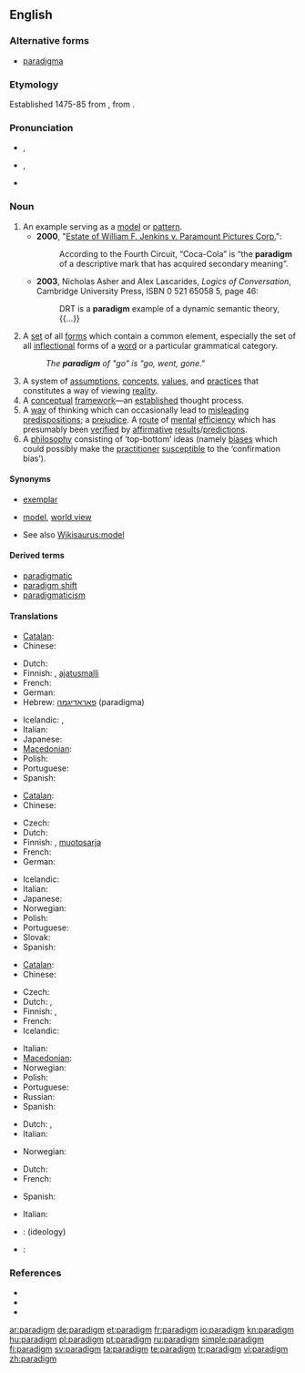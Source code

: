 {{was wotd|2006|June|13}}
{{rfc|see old talk page discussion, relevant again}}
==English==

===Alternative forms===
* [[paradigma]] {{qualifier|chiefly archaic}}

===Etymology===
Established 1475-85 from {{etyl|LL.}} {{term|paradigma|paradīgma|lang=la}}, from {{etyl|grc|en}} {{term|παράδειγμα||pattern|tr=paradeigma|lang=grc|sc=polytonic}}.

===Pronunciation===
* {{a|UK}} {{IPA|/ˈpæɹ.ə.daɪm/}}, {{SAMPA|/"p{r.@.daIm/}}
* {{a|US}} {{IPA|/ˈpɛɹ.ə.daɪm/|/ˈpæɹ.ə.daɪm/}}, {{SAMPA|/"pEr.@.daIm/|/"p{r.@.daIm/}}
* {{audio|en-us-paradigm.ogg|Audio (US)}}

===Noun===
{{en-noun}}

# An example serving as a [[model]] or [[pattern]].
#* '''2000''', "[[s:Estate of William F. Jenkins v. Paramount Pictures Corp.|Estate of William F. Jenkins v. Paramount Pictures Corp.]]":
#*: According to the Fourth Circuit, “Coca-Cola” is “the '''paradigm''' of a descriptive mark that has acquired secondary meaning”.
#* '''2003''', Nicholas Asher and Alex Lascarides, ''Logics of Conversation'', Cambridge University Press, ISBN 0 521 65058 5, page 46:
#*: DRT is a '''paradigm''' example of a dynamic semantic theory, {{...}}
# {{linguistics}} A [[set]] of all [[form]]s which contain a common element, especially the set of all [[inflection]]al forms of a [[word]] or a particular grammatical category.
#: ''The '''paradigm''' of "go" is "go, went, gone."''
# A system of [[assumption]]s, [[concept]]s, [[value]]s, and [[practice]]s that constitutes a way of viewing [[reality]].
# A [[conceptual]] [[framework]]—an [[establish]]ed thought process.
# A [[way]] of thinking which can occasionally lead to [[misleading]] [[predisposition]]s; a [[prejudice]]. A [[route]] of [[mental]] [[efficiency]] which has presumably been [[verify|verified]] by [[affirmative]] [[result]]s/[[prediction]]s.
# A [[philosophy]] consisting of ‘top-bottom’ ideas (namely [[bias]]es which could possibly make the [[practitioner]] [[susceptible]] to the ‘confirmation bias’).

{{rfex}}

====Synonyms====
* {{sense|example}} [[exemplar]]
* {{sense|way of viewing reality}} [[model]], [[world view]]
* See also [[Wikisaurus:model]]

====Derived terms====
* [[paradigmatic]]
* [[paradigm shift]]
* [[paradigmaticism]]

====Translations====
{{trans-top|example serving as a model or pattern}}
* [[Catalan]]: {{t-|ca|paradigma|m}}
* Chinese:
*: {{trreq|zh}}
* Dutch: {{t+|nl|paradigma|n}}
* Finnish: {{t+|fi|paradigma}}, [[ajatusmalli]]
* French: {{t+|fr|paradigme|m}}
* German: {{t+|de|Paradigma|n}}
* Hebrew: [[פאראדיגמה]] (paradigma) {{f}}
{{trans-mid}}
* Icelandic: {{t|is|fyrirmynd|f}}, {{t|is|viðmið|n}}
* Italian: {{t+|it|paradigma|m}}
* Japanese: {{t|ja|模範|tr=もはん, mohan}}
* [[Macedonian]]: {{t-|mk|парадигма|f|tr=paradígma}}
* Polish: {{t+|pl|paradygmat|m}}
* Portuguese: {{t+|pt|paradigma|m}}
* Spanish: {{t+|es|paradigma}}
{{trans-bottom}}

{{trans-top|linguistics: all forms which contain a common element}}
* [[Catalan]]: {{t-|ca|paradigma|m}}
* Chinese:
*: {{trreq|zh}}
* Czech: {{t-|cs|vzor|m}}
* Dutch: {{t+|nl|paradigma|n}}
* Finnish: {{t+|fi|paradigma}}, [[muotosarja]]
* French: {{t+|fr|paradigme|m}}
* German: {{t+|de|Paradigma|n}}
{{trans-mid}}
* Icelandic: {{t+|is|beygingardæmi|n}}
* Italian: {{t+|it|paradigma}}
* Japanese: {{t|ja|変化表|tr=へんかひょう, henkahyō}}
* Norwegian: {{t-|no|paradigme|n}}
* Polish: {{t+|pl|paradygmat|m}}
* Portuguese: {{t+|pt|paradigma|m}}
* Slovak: {{t-|sk|vzor|m}}
* Spanish: {{t+|es|paradigma}}
{{trans-bottom}}

{{trans-top|way of viewing reality}}
* [[Catalan]]: {{t-|ca|paradigma|m}}
* Chinese:
*: {{trreq|zh}}
* Czech: {{t+|cs|paradigma|f}}
* Dutch: {{t+|nl|paradigma|n}}, {{t|nl|denkkader|n}}
* Finnish: {{t+|fi|paradigma}}, {{t-|fi|maailmankatsomus}}
* French: {{t+|fr|paradigme|m}}
* Icelandic: {{t|is|hugarfar|n}}
{{trans-mid}}
* Italian: {{t+|it|paradigma|m}}
* [[Macedonian]]: {{t-|mk|парадигма|f|tr=paradígma}}
* Norwegian: {{t-|no|paradigme|n}}
* Polish: {{t+|pl|paradygmat|m}}
* Portuguese: {{t+|pt|paradigma|m}}
* Russian: {{t+|ru|парадигма|f|tr=paradígma}}
* Spanish: {{t+|es|paradigma}}
{{trans-bottom}}

{{trans-top|conceptual framework}}
* Dutch: {{t+|nl|paradigma|n}}, {{t|nl|denkkader|n}}
* Italian: {{t+|it|paradigma|m}}
{{trans-mid}}
* Norwegian: {{t-|no|paradigme|n}}
{{trans-bottom}}

{{trans-top|prejudice}}
* Dutch: {{t-|nl|vooroordeel|n}}
* French: {{t+|fr|préjudice}}
{{trans-mid}}
* Spanish: {{t-|es|prejuicio|m}}
{{trans-bottom}}

{{trans-top|philosophy consisting of ‘top-bottom’ ideas}}
* Italian: {{t+|it|paradigma|m}}
{{trans-mid}}
{{trans-bottom}}

{{checktrans-top}}
* {{ttbc|sk}}: {{t-|sk|paradigma|f}} (ideology)
{{trans-mid}}
* {{ttbc|es}}: {{t+|es|paradigma|m}}
{{trans-bottom}}

===References===
* {{R:American Heritage 2000|paradigm}}
* {{R:Dictionary.com|paradigm}}
* {{R:WordNet 2003|paradigm}}

[[ar:paradigm]]
[[de:paradigm]]
[[et:paradigm]]
[[fr:paradigm]]
[[io:paradigm]]
[[kn:paradigm]]
[[hu:paradigm]]
[[pl:paradigm]]
[[pt:paradigm]]
[[ru:paradigm]]
[[simple:paradigm]]
[[fi:paradigm]]
[[sv:paradigm]]
[[ta:paradigm]]
[[te:paradigm]]
[[tr:paradigm]]
[[vi:paradigm]]
[[zh:paradigm]]
